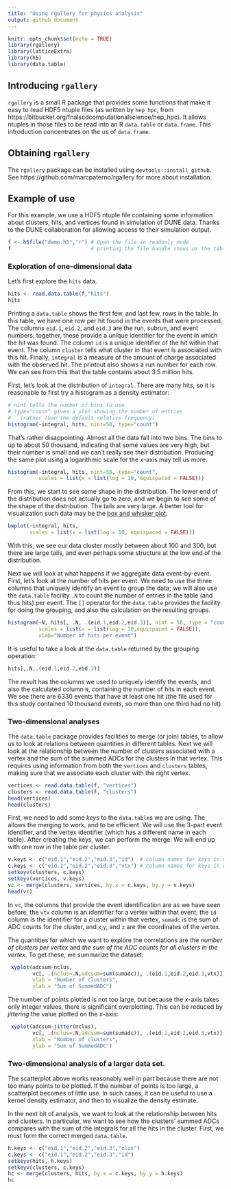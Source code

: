 ```yaml
---
title: "Using rgallery for physics analysis"
output: github_document
---
```


```r
knitr::opts_chunk$set(echo = TRUE)
library(rgallery)
library(latticeExtra)
library(h5)
library(data.table)
```

## Introducing `rgallery`
 
 `rgallery` is a small R package that provides some functions that make it easy to read HDF5 ntuple files (as written by `hep_hpc`, from https://bitbucket.org/fnalscdcomputationalscience/hep_hpc). It allows ntuples in those files to be read into an R `data.table` or `data.frame`. This introduction concentrates on the us of `data.frame`.
 
## Obtaining `rgallery`

The `rgallery` package can be installed using `devtools::install_github`. See https://github.com/marcpaterno/rgallery for more about installation.

## Example of use

For this example, we use a HDF5 ntuple file containing some information about clusters, hits, and vertices found in simulation of DUNE data. Thanks to the DUNE collaboration for allowing access to their simulation output.

```r
f <- h5file("demo.h5","r") # Open the file in readonly mode
f                          # printing the file handle shows us the table names
```
### Exploration of one-dimensional data

Let's first explore the `hits` data.
```r
hits <- read.data.table(f,"hits")
hits
```
Printing a `data.table` shows the first few, and last few, rows in the table. In this table, we have one row per hit found in the events that were processed. The columns `eid.1`, `eid.2`, and `eid.3` are the run, subrun, and event numbers; together, these provide a unique identifier for the event in which the hit was found. The column `id` is a unique identifier of the hit within that event. The column `cluster` tells what cluster in that event is associated with this hit. Finally, `integral` is a measure of the amount of charge associated with the observed hit. The printout also shows a run number for each row. We can see from this that the table contains about 3.5 million hits.

First, let's look at the distribution of `integral`. There are many hits, so it is reasonable to first try a histogram as a density estimator:
```r
# nint tells the number of bins to use.
# type="count" gives a plot showing the number of entries
#   (rather than the default relative frequency)
histogram(~integral, hits, nint=50, type="count")
```
That's rather disappointing. Almost all the data fall into two bins. The bins to up to about 50 thousand, indicating that some values are very high, but their number is small and we can't really see their distribution. Producing the same plot using a logarithmic scale for the _x_-axis may tell us more.
```r
histogram(~integral, hits, nint=50, type="count",
          scales = list(x = list(log = 10, equispaced = FALSE)))
```
From this, we start to see some shape in the distribution. The lower end of the distribution does not actually go to zero, and we begin to see some of the shape of the distribution. The tails are very large. A better tool for visualization such data may be the [box and whisker plot](https://en.wikipedia.org/wiki/Box_plot).
```r
bwplot(~integral, hits,
       scales = list(x = list(log = 10, equispaced = FALSE)))
```
With this, we see our data cluster mostly between about 100 and 300, but there are large tails, and even perhaps some structure at the low end of the distribution.

Next we will look at what happens if we aggregate data event-by-event. First, let's look at the number of hits per event. We need to use the three columns that uniquely identify an event to group the data; we will also use the `data.table` facility `.N` to count the number of entries in the table (and thus hits) per event. The `[]` operator for the `data.table` provides the facility for doing the grouping, and also the calculation on the resulting groups.
```r
histogram(~N, hits[, .N, .(eid.1,eid.2,eid.3)], nint = 50, type = "count",
          scales = list(x = list(log = 10,equispaced = FALSE)),
          xlab="Number of hits per event")
```
It is useful to take a look at the `data.table` returned by the grouping operation:
```r
hits[,.N,.(eid.1,eid.2,eid.3)]
```
The result has the columns we used to uniquely identify the events, and also the calculated column `N`, containing the number of hits in each event. We see there are 6330 events that have at least one hit (the file used for this study contained 10 thousand events, so more than one third had no hit).

### Two-dimensional analyses

The `data.table` package provides facilities to merge (or join) tables, to allow us to look at relations between quantities in different tables. Next we will look at the relationship between the number of clusters associated with a vertex and the sum of the summed ADCs for the clusters in that vertex. This requires using information from both the `vertices` and `clusters` tables, making sure that we associate each cluster with the right vertex.
```r
vertices <- read.data.table(f, "vertices")
clusters <- read.data.table(f, "clusters")
head(vertices)
head(clusters)
```
First, we need to add some _keys_ to the `data.table`s we are using. The allows the merging to work, and to be efficient. We will use the 3-part event identifier, and the vertex identifier (which has a different name in each table). After creating the keys, we can perform the merge. We will end up with one row in the table per cluster.
```r
v.keys <- c("eid.1","eid.2","eid.3","id")  # column names for keys in vertices table
c.keys <- c("eid.1","eid.2","eid.3","vtx") # column names for keys in clusters table
setkeyv(clusters, c.keys)
setkeyv(vertices, v.keys)
vc <- merge(clusters, vertices, by.x = c.keys, by.y = v.keys)
head(vc)
```
In `vc`, the columns that provide the event identification are as we have seen before, the `vtx` column is an identifier for a vertex within that event, the `id` column is the identifier for a cluster within that vertex, `sumadc` is the sum of ADC counts for the cluster, and `x`,`y`, and `z` are the coordinates of the vertex.

The quantities for which we want to explore the correlations are the _number of clusters per vertex_ and _the sum of the ADC counts for all clusters in the vertex_. To get these, we summarize the dataset:
```r
 xyplot(adcsum~nclus,
        vc[, .(nclus=.N,adcsum=sum(sumadc)), .(eid.1,eid.2,eid.3,vtx)],
        xlab = "Number of clusters",
        ylab = "Sum of SummedADC")
```
The number of points plotted is not too large, but because the _x_-axis takes only integer values, there is significant overplotting. This can be reduced by _jittering_ the value plotted on the _x_-axis:
```r
 xyplot(adcsum~jitter(nclus),
        vc[, .(nclus=.N,adcsum=sum(sumadc)), .(eid.1,eid.2,eid.3,vtx)],
        xlab = "Number of clusters",
        ylab = "Sum of SummedADC")
```

### Two-dimensional analysis of a larger data set.

The scatterplot above works reasonably well in part because there are not too many points to be plotted. If the number of points is too large, a scatterplot becomes of little use. In such cases, it can be useful to use a kernel density estimator, and then to visualize the density estimate.

In the next bit of analysis, we want to look at the relationship between hits and clusters. In particular, we want to see how the clusters' summed ADCs compares with the sum of the integrals for all the hits in the cluster. First, we must form the correct merged `data.table`.
```r
h.keys <- c("eid.1","eid.2","eid.3","clus")
c.keys <- c("eid.1","eid.2","eid.3","id")
setkeyv(hits, h.keys)
setkeyv(clusters, c.keys)
hc <- merge(clusters, hits, by.x = c.keys, by.y = h.keys)
hc
```
